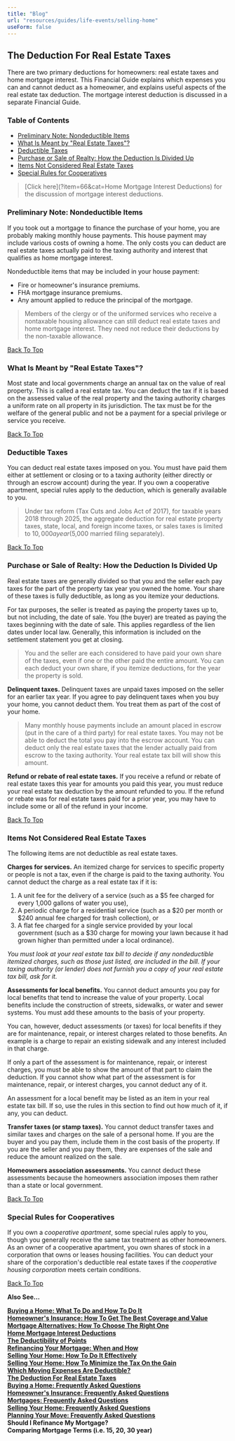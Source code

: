 ```yaml
---
title: "Blog"
url: "resources/guides/life-events/selling-home"
useForm: false
---
```

  

The Deduction For Real Estate Taxes
-----------------------------------

There are two primary deductions for homeowners: real estate taxes and home mortgage interest. This Financial Guide explains which expenses you can and cannot deduct as a homeowner, and explains useful aspects of the real estate tax deduction. The mortgage interest deduction is discussed in a separate Financial Guide.

### Table of Contents

*   [Preliminary Note: Nondeductible Items](#1)
*   [What Is Meant by "Real Estate Taxes"?](#2)
*   [Deductible Taxes](#3)
*   [Purchase or Sale of Realty: How the Deduction Is Divided Up](#4)
*   [Items Not Considered Real Estate Taxes](#5)
*   [Special Rules for Cooperatives](#6)

> [Click here](?item=66&cat=Home Mortgage Interest Deductions) for the discussion of mortgage interest deductions.

### Preliminary Note: Nondeductible Items

If you took out a mortgage to finance the purchase of your home, you are probably making monthly house payments. This house payment may include various costs of owning a home. The only costs you can deduct are real estate taxes actually paid to the taxing authority and interest that qualifies as home mortgage interest.

Nondeductible items that may be included in your house payment:

*   Fire or homeowner's insurance premiums.
*   FHA mortgage insurance premiums.
*   Any amount applied to reduce the principal of the mortgage.

> Members of the clergy or of the uniformed services who receive a nontaxable housing allowance can still deduct real estate taxes and home mortgage interest. They need not reduce their deductions by the non-taxable allowance.

[Back To Top](#top)

### What Is Meant by "Real Estate Taxes"?

Most state and local governments charge an annual tax on the value of real property. This is called a real estate tax. You can deduct the tax if it is based on the assessed value of the real property and the taxing authority charges a uniform rate on all property in its jurisdiction. The tax must be for the welfare of the general public and not be a payment for a special privilege or service you receive.

[Back To Top](#top)

### Deductible Taxes

You can deduct real estate taxes imposed on you. You must have paid them either at settlement or closing or to a taxing authority (either directly or through an escrow account) during the year. If you own a cooperative apartment, special rules apply to the deduction, which is generally available to you.

> Under tax reform (Tax Cuts and Jobs Act of 2017), for taxable years 2018 through 2025, the aggregate deduction for real estate property taxes, state, local, and foreign income taxes, or sales taxes is limited to $10,000 a year ($5,000 married filing separately).

[Back To Top](#top)

### Purchase or Sale of Realty: How the Deduction Is Divided Up

Real estate taxes are generally divided so that you and the seller each pay taxes for the part of the property tax year you owned the home. Your share of these taxes is fully deductible, as long as you itemize your deductions.

For tax purposes, the seller is treated as paying the property taxes up to, but not including, the date of sale. You (the buyer) are treated as paying the taxes beginning with the date of sale. This applies regardless of the lien dates under local law. Generally, this information is included on the settlement statement you get at closing.

> You and the seller are each considered to have paid your own share of the taxes, even if one or the other paid the entire amount. You can each deduct your own share, if you itemize deductions, for the year the property is sold.

**Delinquent taxes.** Delinquent taxes are unpaid taxes imposed on the seller for an earlier tax year. If you agree to pay delinquent taxes when you buy your home, you cannot deduct them. You treat them as part of the cost of your home.

> Many monthly house payments include an amount placed in escrow (put in the care of a third party) for real estate taxes. You may not be able to deduct the total you pay into the escrow account. You can deduct only the real estate taxes that the lender actually paid from escrow to the taxing authority. Your real estate tax bill will show this amount.

**Refund or rebate of real estate taxes.** If you receive a refund or rebate of real estate taxes this year for amounts you paid this year, you must reduce your real estate tax deduction by the amount refunded to you. If the refund or rebate was for real estate taxes paid for a prior year, you may have to include some or all of the refund in your income.

[Back To Top](#top)

### Items Not Considered Real Estate Taxes

The following items are not deductible as real estate taxes.

**Charges for services.** An itemized charge for services to specific property or people is not a tax, even if the charge is paid to the taxing authority. You cannot deduct the charge as a real estate tax if it is:

1.  A unit fee for the delivery of a service (such as a $5 fee charged for every 1,000 gallons of water you use),
2.  A periodic charge for a residential service (such as a $20 per month or $240 annual fee charged for trash collection), or
3.  A flat fee charged for a single service provided by your local government (such as a $30 charge for mowing your lawn because it had grown higher than permitted under a local ordinance).

_You must look at your real estate tax bill to decide if any nondeductible itemized charges, such as those just listed, are included in the bill. If your taxing authority (or lender) does not furnish you a copy of your real estate tax bill, ask for it._

**Assessments for local benefits.** You cannot deduct amounts you pay for local benefits that tend to increase the value of your property. Local benefits include the construction of streets, sidewalks, or water and sewer systems. You must add these amounts to the basis of your property.

You can, however, deduct assessments (or taxes) for local benefits if they are for maintenance, repair, or interest charges related to those benefits. An example is a charge to repair an existing sidewalk and any interest included in that charge.

If only a part of the assessment is for maintenance, repair, or interest charges, you must be able to show the amount of that part to claim the deduction. If you cannot show what part of the assessment is for maintenance, repair, or interest charges, you cannot deduct any of it.

An assessment for a local benefit may be listed as an item in your real estate tax bill. If so, use the rules in this section to find out how much of it, if any, you can deduct.

**Transfer taxes (or stamp taxes).** You cannot deduct transfer taxes and similar taxes and charges on the sale of a personal home. If you are the buyer and you pay them, include them in the cost basis of the property. If you are the seller and you pay them, they are expenses of the sale and reduce the amount realized on the sale.

**Homeowners association assessments.** You cannot deduct these assessments because the homeowners association imposes them rather than a state or local government.

[Back To Top](#top)

### Special Rules for Cooperatives

If you own a _cooperative apartment_, some special rules apply to you, though you generally receive the same tax treatment as other homeowners. As an owner of a cooperative apartment, you own shares of stock in a corporation that owns or leases housing facilities. You can deduct your share of the corporation's deductible real estate taxes if the _cooperative housing corporation_ meets certain conditions.

[Back To Top](#top)

**Also See...**

[**Buying a Home: What To Do and How To Do It**](/resources/guides/life-events/buying-home-fg)  
[**Homeowner's Insurance: How To Get The Best Coverage and Value**](/resources/guides/life-events/homeowners-insurance-fg)  
[**Mortgage Alternatives: How To Choose The Right One**](/resources/guides/life-events/mortgage-alternatives-fg)  
[**Home Mortgage Interest Deductions**](/resources/guides/life-events/home-mortgage-interest-deduction-fg)  
[**The Deductibility of Points**](/resources/guides/life-events/deductibility-points-fg)  
[**Refinancing Your Mortgage: When and How**](/resources/guides/life-events/refinancing-mortgage-fg)  
[**Selling Your Home: How To Do It Effectively**](/resources/guides/life-events/selling-home-fg-1)  
[**Selling Your Home: How To Minimize the Tax On the Gain**](/resources/guides/life-events/selling-home-fg-2)  
[**Which Moving Expenses Are Deductible?**](/resources/guides/life-events/deductable-expenses-fg)  
[**The Deduction For Real Estate Taxes**](/resources/guides/life-events/deduction-estate-taxes-fg)  
[**Buying a Home: Frequently Asked Questions**](/resources/guides/frequently-asked-questions/buying-home-faq)  
[**Homeowner's Insurance: Frequently Asked Questions**](/resources/guides/frequently-asked-questions/homeowners-insurance-faq)  
[**Mortgages: Frequently Asked Questions**](/resources/guides/frequently-asked-questions/mortgages-faq)  
[**Selling Your Home: Frequently Asked Questions**](/resources/guides/frequently-asked-questions/selling-home-faq)  
[**Planning Your Move: Frequently Asked Questions**](/resources/guides/frequently-asked-questions/planning-move-faq)  
**Should I Refinance My Mortgage?**  
**Comparing Mortgage Terms (i.e. 15, 20, 30 year)**
